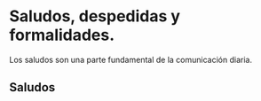 # Saludos, despedidas y formalidades. 

Los saludos son una parte fundamental de la comunicación diaria.



## Saludos 

